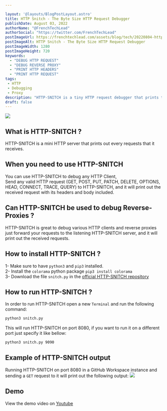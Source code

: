 ```yaml
---

layout: '@layouts/BlogPostLayout.astro'
title: HTTP Snitch - The Byte Size HTTP Request Debugger
publishDate: August 03, 2022
authorName: "@FrenchTechLead"
authorSocial: "https://twitter.com/FrenchTechLead"
postImageUrl: https://frenchtechlead.com/assets/blog/tech/20220804-http-snitch-the-byte-size-http-request-debugger/0.png
postImageAlt: HTTP Snitch - The Byte Size HTTP Request Debugger
postImageWidth: 1280
postImageHeight: 720
keywords:
  - "DEBUG HTTP REQUEST"
  - "DEBUG REVERSE PROXY"
  - "PRINT HTTP HEADERS"
  - "PRINT HTTP REQUEST"
tags:
 - HTTP
 - Debugging
 - Proxy
description: "HTTP-SNITCH is a tiny HTTP request debugger that prints the HTTP headers of the incoming requests. It is useful to debug reverse proxies, load balancers, and other HTTP servers."
draft: false
---
```


<Image src={img0} w={1280} h={720} t='HTTP-SNITCH' solo={true}/>


## What is HTTP-SNITCH ?
HTTP-SNITCH is a mini HTTP server that prints out every requests that it receives.  

<Separator/>

## When you need to use HTTP-SNITCH
You can use HTTP-SNITCH to debug any HTTP Client,  
Send any valid HTTP request (GET, POST, PUT, PATCH, DELETE, OPTIONS, HEAD, CONNECT, TRACE, QUERY) to HTTP-SNITCH, and it will print out the received request with its headers and body included.

<Separator/>

## Can HTTP-SNITCH be used to debug Reverse-Proxies ?
HTTP-SNITCH is great to debug various HTTP clients and reverse proxies just forward your requests to the listening HTTP-SNITCH server, and it will print out the received requests.

<Separator/>

## How to install HTTP-SNITCH ?
1- Make sure to have `python3` and `pip3` installed.  
2- Install the `colorama` python package `pip3 install colorama`  
3- Download the file `snitch.py` in the [official HTTP-SNITCH repository](https://github.com/FrenchTechLead/http-snitch)

<Separator/>

## How to run HTTP-SNITCH ?
In order to run HTTP-SNITCH open a new `Terminal` and run the following command:  
```cmd
python3 snitch.py
```
This will run HTTP-SNITCH on port 8080, if you want to run it on a different port just specify it like bellow:  
```cmd
python3 snitch.py 9090
```
<Separator/>


## Example of HTTP-SNITCH output
Running HTTP-SNITCH on port 8080 in a GitHub Workspace instance and sending a `GET` request to it will print out the following output:
<Image src='https://user-images.githubusercontent.com/10856604/183052857-427d2f48-a080-41aa-b5c0-c0613b820ede.png' w={1096} h={538} t='The console output of HTTP-SNITCH' solo={true}/>


<Separator/>

## Demo 
View the demo video on [Youtube](https://youtu.be/iTNLP3WP6m0)
